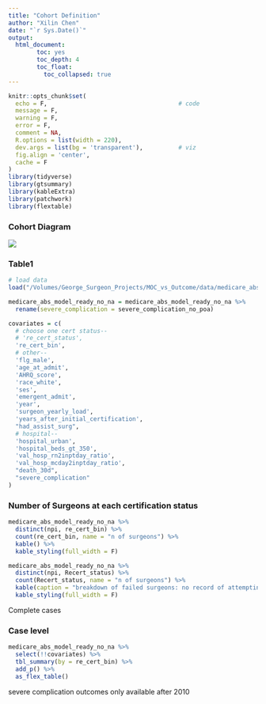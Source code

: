 ```yaml
---
title: "Cohort Definition"
author: "Xilin Chen"
date: "`r Sys.Date()`"
output: 
  html_document:
        toc: yes
        toc_depth: 4
        toc_float:
          toc_collapsed: true
---
```


```r
knitr::opts_chunk$set(
  echo = F,                                     # code
  message = F,
  warning = F,
  error = F,
  comment = NA,
  R.options = list(width = 220),
  dev.args = list(bg = 'transparent'),          # viz
  fig.align = 'center',
  cache = F
)
library(tidyverse)
library(gtsummary)
library(kableExtra)
library(patchwork)
library(flextable)
```


### Cohort Diagram

![](/Users/xilinchen/Documents/Repo/ABS_MoC_vs_pt_Outcome/other_docs/Diagram/cohort_definition/publication_5_17.png)


### Table1

```r
# load data
load("/Volumes/George_Surgeon_Projects/MOC_vs_Outcome/data/medicare_abs_model_ready_no_na.rdata")

medicare_abs_model_ready_no_na = medicare_abs_model_ready_no_na %>% 
  rename(severe_complication = severe_complication_no_poa)

covariates = c(
  # choose one cert status--
  # 're_cert_status',
  're_cert_bin',
  # other--
  'flg_male',
  'age_at_admit',
  'AHRQ_score',
  'race_white',
  'ses',
  'emergent_admit',
  'year',
  'surgeon_yearly_load',
  'years_after_initial_certification',
  "had_assist_surg",
  # hospital--
  'hospital_urban',
  'hospital_beds_gt_350',
  'val_hosp_rn2inptday_ratio',
  'val_hosp_mcday2inptday_ratio',
  "death_30d",
  "severe_complication"
)

```


### Number of Surgeons at each certification status

```r
medicare_abs_model_ready_no_na %>%
  distinct(npi, re_cert_bin) %>%
  count(re_cert_bin, name = "n of surgeons") %>% 
  kable() %>% 
  kable_styling(full_width = F)

medicare_abs_model_ready_no_na %>%
  distinct(npi, Recert_status) %>%
  count(Recert_status, name = "n of surgeons") %>% 
  kable(caption = "breakdown of failed surgeons: no record of attempting and record failed ") %>% 
  kable_styling(full_width = F)
```


Complete cases

### Case level

```r
medicare_abs_model_ready_no_na %>% 
  select(!!covariates) %>% 
  tbl_summary(by = re_cert_bin) %>% 
  add_p() %>% 
  as_flex_table()
```

severe complication outcomes only available after 2010